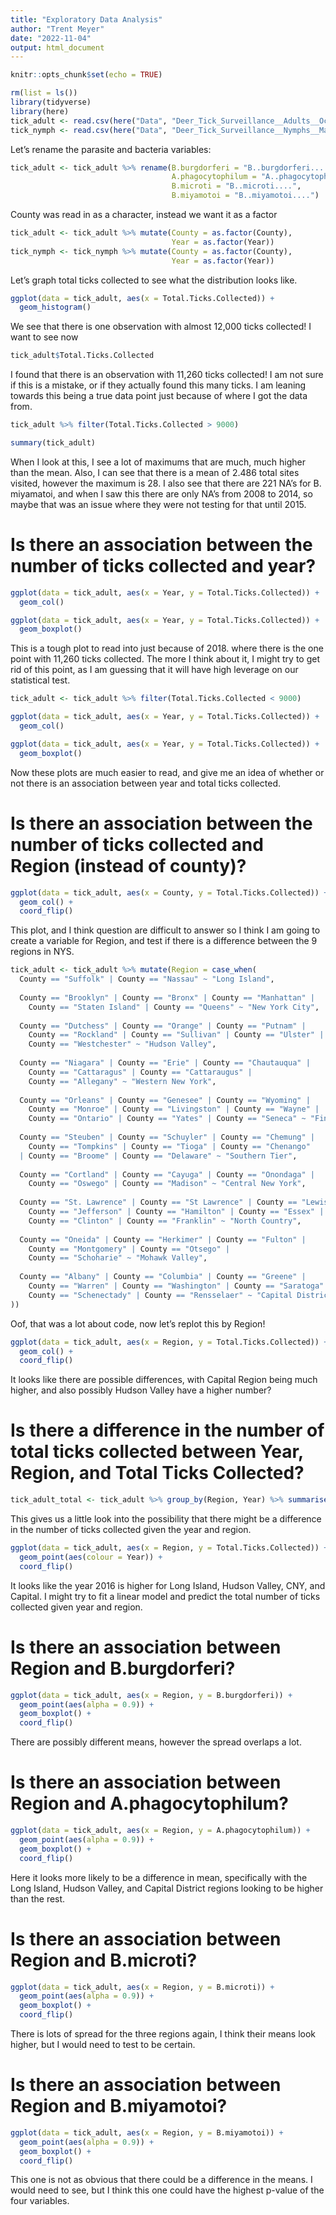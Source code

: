 ```yaml
---
title: "Exploratory Data Analysis"
author: "Trent Meyer"
date: "2022-11-04"
output: html_document
---
```


```r
knitr::opts_chunk$set(echo = TRUE)
```

```r
rm(list = ls())
library(tidyverse)
library(here)
tick_adult <- read.csv(here("Data", "Deer_Tick_Surveillance__Adults__Oct_to_Dec__excluding_Powassan_virus__Beginning_2008.csv"))
tick_nymph <- read.csv(here("Data", "Deer_Tick_Surveillance__Nymphs__May_to_Sept__excluding_Powassan_virus__Beginning_2008.csv"))
```

Let's rename the parasite and bacteria variables:
```r
tick_adult <- tick_adult %>% rename(B.burgdorferi = "B..burgdorferi....",
                                    A.phagocytophilum = "A..phagocytophilum....",
                                    B.microti = "B..microti....",
                                    B.miyamotoi = "B..miyamotoi....")
```


County was read in as a character, instead we want it as a factor
```r
tick_adult <- tick_adult %>% mutate(County = as.factor(County), 
                                    Year = as.factor(Year))
tick_nymph <- tick_nymph %>% mutate(County = as.factor(County),
                                    Year = as.factor(Year))
```

Let's graph total ticks collected to see what the distribution looks like.
```r
ggplot(data = tick_adult, aes(x = Total.Ticks.Collected)) +
  geom_histogram()
```

We see that there is one observation with almost 12,000 ticks collected! I want to see now
```r
tick_adult$Total.Ticks.Collected
```

I found that there is an observation with 11,260 ticks collected! I am not sure if this is a mistake, or if they actually found this many ticks. I am leaning towards this being a true data point just because of where I got the data from.

```r
tick_adult %>% filter(Total.Ticks.Collected > 9000)
```


```r
summary(tick_adult)
```

When I look at this, I see a lot of maximums that are much, much higher than the mean. Also, I can see that there is a mean of 2.486 total sites visited, however the maximum is 28. I also see that there are 221 NA's for B. miyamatoi, and when I saw this there are only NA's from 2008 to 2014, so maybe that was an issue where they were not testing for that until 2015.

# Is there an association between the number of ticks collected and year?

```r
ggplot(data = tick_adult, aes(x = Year, y = Total.Ticks.Collected)) +
  geom_col()

ggplot(data = tick_adult, aes(x = Year, y = Total.Ticks.Collected)) +
  geom_boxplot()
```

This is a tough plot to read into just because of 2018. where there is the one point with 11,260 ticks collected. The more I think about it, I might try to get rid of this point, as I am guessing that it will have high leverage on our statistical test.

```r
tick_adult <- tick_adult %>% filter(Total.Ticks.Collected < 9000)

ggplot(data = tick_adult, aes(x = Year, y = Total.Ticks.Collected)) +
  geom_col()

ggplot(data = tick_adult, aes(x = Year, y = Total.Ticks.Collected)) +
  geom_boxplot()
```

Now these plots are much easier to read, and give me an idea of whether or not there is an association between year and total ticks collected.

# Is there an association between the number of ticks collected and Region (instead of county)?

```r
ggplot(data = tick_adult, aes(x = County, y = Total.Ticks.Collected)) +
  geom_col() +
  coord_flip()
```

This plot, and I think question are difficult to answer so I think I am going to create a variable for Region, and test if there is a difference between the 9 regions in NYS.

```r
tick_adult <- tick_adult %>% mutate(Region = case_when(
  County == "Suffolk" | County == "Nassau" ~ "Long Island",
  
  County == "Brooklyn" | County == "Bronx" | County == "Manhattan" | 
    County == "Staten Island" | County == "Queens" ~ "New York City",
  
  County == "Dutchess" | County == "Orange" | County == "Putnam" |
    County == "Rockland" | County == "Sullivan" | County == "Ulster" |
    County == "Westchester" ~ "Hudson Valley",
  
  County == "Niagara" | County == "Erie" | County == "Chautauqua" |
    County == "Cattaragus" | County == "Cattaraugus" | 
    County == "Allegany" ~ "Western New York",
  
  County == "Orleans" | County == "Genesee" | County == "Wyoming" |
    County == "Monroe" | County == "Livingston" | County == "Wayne" |
    County == "Ontario" | County == "Yates" | County == "Seneca" ~ "Finger Lakes",
  
  County == "Steuben" | County == "Schuyler" | County == "Chemung" | 
    County == "Tompkins" | County == "Tioga" | County == "Chenango" 
  | County == "Broome" | County == "Delaware" ~ "Southern Tier",
  
  County == "Cortland" | County == "Cayuga" | County == "Onondaga" | 
    County == "Oswego" | County == "Madison" ~ "Central New York",
  
  County == "St. Lawrence" | County == "St Lawrence" | County == "Lewis" | 
    County == "Jefferson" | County == "Hamilton" | County == "Essex" | 
    County == "Clinton" | County == "Franklin" ~ "North Country",
  
  County == "Oneida" | County == "Herkimer" | County == "Fulton" | 
    County == "Montgomery" | County == "Otsego" | 
    County == "Schoharie" ~ "Mohawk Valley",
  
  County == "Albany" | County == "Columbia" | County == "Greene" | 
    County == "Warren" | County == "Washington" | County == "Saratoga" | 
    County == "Schenectady" | County == "Rensselaer" ~ "Capital District"
))
```

Oof, that was a lot about code, now let's replot this by Region!
```r
ggplot(data = tick_adult, aes(x = Region, y = Total.Ticks.Collected)) +
  geom_col() +
  coord_flip()
```

It looks like there are possible differences, with Capital Region being much higher, and also possibly Hudson Valley have a higher number?

# Is there a difference in the number of total ticks collected between Year, Region, and Total Ticks Collected?

```r
tick_adult_total <- tick_adult %>% group_by(Region, Year) %>% summarise(total_ticks_collected = sum(Total.Ticks.Collected))
```

This gives us a little look into the possibility that there might be a difference in the number of ticks collected given the year and region.

```r
ggplot(data = tick_adult, aes(x = Region, y = Total.Ticks.Collected)) +
  geom_point(aes(colour = Year)) +
  coord_flip()
```

It looks like the year 2016 is higher for Long Island, Hudson Valley, CNY, and Capital. I might try to fit a linear model and predict the total number of ticks collected given year and region.

# Is there an association between Region and B.burgdorferi?
```r
ggplot(data = tick_adult, aes(x = Region, y = B.burgdorferi)) +
  geom_point(aes(alpha = 0.9)) +
  geom_boxplot() +
  coord_flip()
```

There are possibly different means, however the spread overlaps a lot.

# Is there an association between Region and A.phagocytophilum?
```r
ggplot(data = tick_adult, aes(x = Region, y = A.phagocytophilum)) +
  geom_point(aes(alpha = 0.9)) +
  geom_boxplot() +
  coord_flip()
```

Here it looks more likely to be a difference in mean, specifically with the Long Island, Hudson Valley, and Capital District regions looking to be higher than the rest.


# Is there an association between Region and B.microti?
```r
ggplot(data = tick_adult, aes(x = Region, y = B.microti)) +
  geom_point(aes(alpha = 0.9)) +
  geom_boxplot() +
  coord_flip()
```

There is lots of spread for the three regions again, I think their means look higher, but I would need to test to be certain.

# Is there an association between Region and B.miyamotoi?
```r
ggplot(data = tick_adult, aes(x = Region, y = B.miyamotoi)) +
  geom_point(aes(alpha = 0.9)) +
  geom_boxplot() +
  coord_flip()
```

This one is not as obvious that there could be a difference in the means. I would need to see, but I think this one could have the highest p-value of the four variables.